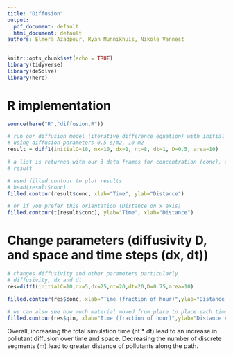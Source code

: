 ```yaml
---
title: "Diffusion"
output:
  pdf_document: default
  html_document: default
authors: Elmera Azadpour, Ryan Munnikhuis, Nikole Vannest
---
```


```r
knitr::opts_chunk$set(echo = TRUE)
library(tidyverse)
library(deSolve)
library(here)
```

# R implementation

```r
source(here("R","diffusion.R"))

# run our diffusion model (iterative difference equation) with initial concentration of 10, for 8 timestep (size 1m), and 10 space steps (size 1s)
# using diffusion parameters 0.5 s/m2, 10 m2
result = diff1(initialC=10, nx=10, dx=1, nt=8, dt=1, D=0.5, area=10)

# a list is returned with our 3 data frames for concentration (conc), qin and qout
# result

# used filled contour to plot results
# head(result$conc)
filled.contour(result$conc, xlab="Time", ylab="Distance")

# or if you prefer this orientation (Distance on x axis)
filled.contour(t(result$conc), ylab="Time", xlab="Distance")
```

# Change parameters (diffusivity D, and space and time steps (dx, dt))

```r
# changes diffusivity and other parameters particularly
# diffusivity, dx and dt
res=diff1(initialC=10,nx=5,dx=25,nt=20,dt=20,D=0.75,area=10) 

filled.contour(res$conc, xlab="Time (fraction of hour)",ylab="Distance Along Path (m)", main="Pollutant Diffusion")

# we can also see how much material moved from place to place each time step
filled.contour(res$qin, xlab="Time (fraction of hour)",ylab="Distance Along Path (m)", main = "Qin")

```

Overall, increasing the total simulation time (nt * dt) lead to an increase in pollutant diffusion over time and space. Decreasing the number of discrete segments (m) lead to greater distance of pollutants along the path. 

